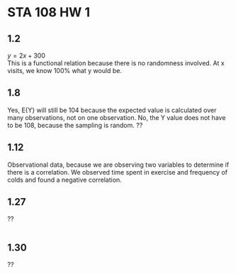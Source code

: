 # STA 108 HW 1

## 1.2
$y = 2x + 300$ <br>
This is a functional relation because there is no randomness involved. At x visits, we know 100% what y would be.

## 1.8
Yes, E{Y} will still be 104 because the expected value is calculated over many observations, not on one observation. No, the Y value does not have to be 108, because the sampling is random. ??

## 1.12
Observational data, because we are observing two variables to determine if there is a correlation. We observed time spent in exercise and frequency of colds and found a negative correlation.

## 1.27
??
```r
```

## 1.30
??